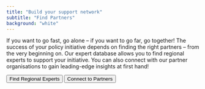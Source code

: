 ```yaml
---
title: "Build your support network"
subtitle: "Find Partners"
background: "white"
---
```



If you want to go fast, go alone – if you want to go far, go together! The success of your policy initiative
depends on finding the right partners – from the very beginning on. Our expert database allows you to find
regional experts to support your initiative. You can also connect with our partner organisations to gain
leading-edge insights at first hand!

<ButtonGroup>
    <Button href='/'>Find Regional Experts</Button>
    <Button href='/'>Connect to Partners</Button>
</ButtonGroup>